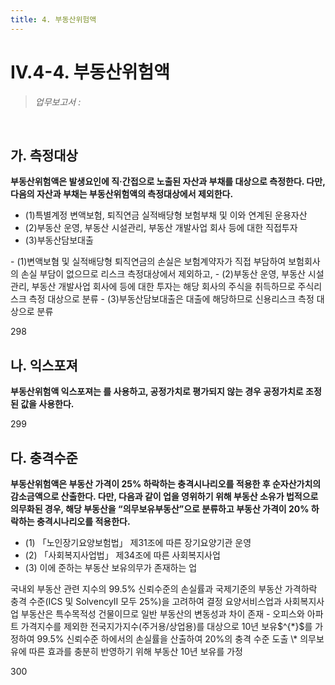 ```yaml
---
title: 4. 부동산위험액
---
```

# IV.4-4. 부동산위험액

> _업무보고서 :_ <OverlayDemo id ="AI734"/>
<br/>

## 가. 측정대상
**부동산위험액은  <OverlayDemo id="부동산위험" /> 발생요인에 직·간접으로 노출된 자산과 부채를 대상으로 측정한다. 다만, 다음의 자산과 부채는 부동산위험액의 측정대상에서 제외한다.**

- (1)특별계정 변액보험, 퇴직연금 실적배당형 보험부채 및 이와 연계된 운용자산
- (2)부동산 운영, 부동산 시설관리, 부동산 개발사업 회사 등에 대한 직접투자
- (3)부동산담보대출

<Accordion multiple activeIndex={[]}>
<AccordionTab header="부동산위험액 측정에서 제외하는 자산·부채의 특징">
- (1)변액보혐 및 실적배당형 퇴직연금의 손실은 보험계약자가 직접 부담하여 보험회사의 손실 부담이 없으므로 리스크 측정대상에서 제외하고,
- (2)부동산 운영, 부동산 시설관리, 부동산 개발사업 회사에 등에 대한 투자는 해당 회사의 주식을 취득하므로 주식리스크 측정 대상으로 분류
- (3)부동산담보대출은 대출에 해당하므로 신용리스크 측정 대상으로 분류
</AccordionTab>
</Accordion>

<Cl>298</Cl>

## 나. 익스포져
**부동산위험액 익스포져는  <OverlayDemo id="공정가치"/>를 사용하고, 공정가치로 평가되지 않는 경우 공정가치로 조정된 값을 사용한다.**

<Cl>299</Cl>

## 다. 충격수준
**부동산위험액은 부동산 가격이 25% 하락하는 충격시나리오를 적용한 후 순자산가치의 감소금액으로 산출한다. 다만, 다음과 같이 업을 영위하기 위해 부동산 소유가 법적으로 의무화된 경우, 해당 부동산을 “의무보유부동산”으로 분류하고 부동산 가격이 20% 하락하는 충격시나리오를 적용한다.**

- (1) 「노인장기요양보험법」 제31조에 따른 장기요양기관 운영
- (2) 「사회복지사업법」 제34조에 따른 사회복지사업
- (3) 이에 준하는 부동산 보유의무가 존재하는 업

<Accordion  activeIndex={[]}>
<AccordionTab header="일반부동산에 대한 충격수준 도출 근거 ">
국내외 부동산 관련 지수의 99.5% 신뢰수준의 손실률과 국제기준의 부동산 가격하락 충격 수준(ICS 및 SolvencyII 모두 25%)을 고려하여 결정
</AccordionTab>
<AccordionTab header="의무보유부동산에 대한 충격수준 도출 근거">
요양서비스업과 사회복지사업 부동산은 특수목적성 건물이므로 일반 부동산의 변동성과 차이 존재
- 오피스와 아파트 가격지수를 제외한 전국지가지수(주거용/상업용)를 대상으로 10년 보유$^{*}$를 가정하여 99.5% 신뢰수준 하에서의 손실률을 산출하여 20%의 충격 수준 도출
    <Cmt> 
    \* 의무보유에 따른 효과를 충분히 반영하기 위해 부동산 10년 보유를 가정
    </Cmt>
</AccordionTab>
</Accordion>

<Cl>300</Cl>

